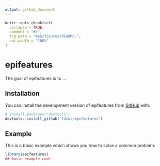 ```yaml
---
output: github_document
---
```


<!-- README.md is generated from README.Rmd. Please edit that file -->

```r
knitr::opts_chunk$set(
  collapse = TRUE,
  comment = "#>",
  fig.path = "man/figures/README-",
  out.width = "100%"
)
```

# epifeatures

<!-- badges: start -->
<!-- badges: end -->

The goal of epifeatures is to ...

## Installation

You can install the development version of epifeatures from [GitHub](https://github.com/) with:

``` r
# install.packages("devtools")
devtools::install_github("fdzul/epifeatures")
```

## Example

This is a basic example which shows you how to solve a common problem:

```r
library(epifeatures)
## basic example code
```
